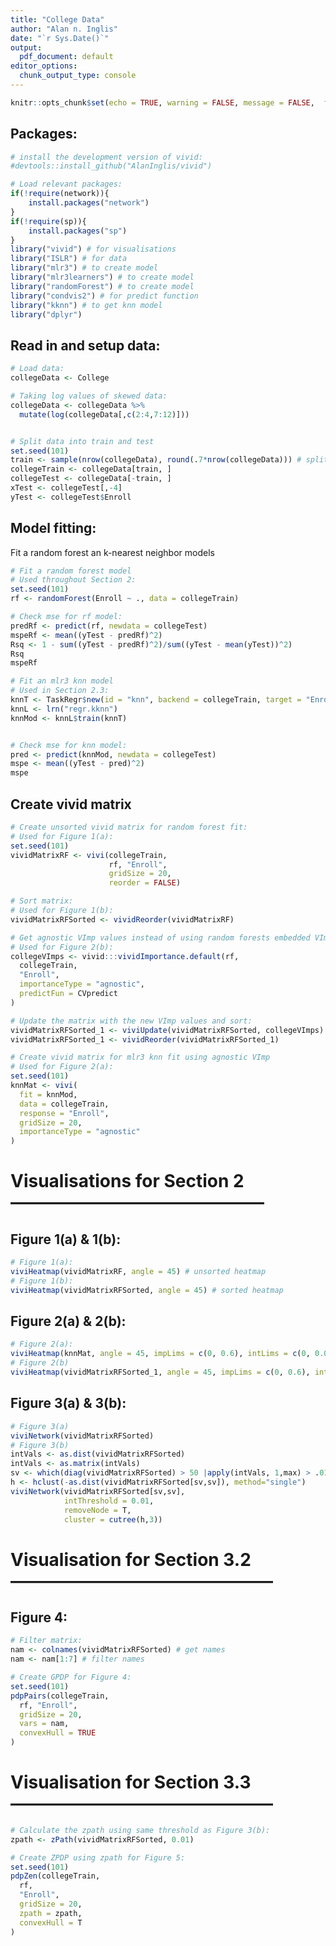```yaml
---
title: "College Data"
author: "Alan n. Inglis"
date: "`r Sys.Date()`"
output:
  pdf_document: default
editor_options:
  chunk_output_type: console
---
```


```r
knitr::opts_chunk$set(echo = TRUE, warning = FALSE, message = FALSE,  fig.width = 7, fig.height = 7, fig.align = "center", fig.path = "collegeFigs/", fig.show='hold')
```


## Packages:

```r
# install the development version of vivid:
#devtools::install_github("AlanInglis/vivid")

# Load relevant packages:
if(!require(network)){
    install.packages("network")
}
if(!require(sp)){
    install.packages("sp")
}
library("vivid") # for visualisations
library("ISLR") # for data
library("mlr3") # to create model
library("mlr3learners") # to create model
library("randomForest") # to create model
library("condvis2") # for predict function
library("kknn") # to get knn model
library("dplyr")
```

## Read in and setup data:

```r
# Load data:
collegeData <- College

# Taking log values of skewed data:
collegeData <- collegeData %>%
  mutate(log(collegeData[,c(2:4,7:12)]))


# Split data into train and test
set.seed(101)
train <- sample(nrow(collegeData), round(.7*nrow(collegeData))) # split 70-30
collegeTrain <- collegeData[train, ]
collegeTest <- collegeData[-train, ]
xTest <- collegeTest[,-4]
yTest <- collegeTest$Enroll
```

## Model fitting:

Fit a random forest an k-nearest neighbor models
```r
# Fit a random forest model
# Used throughout Section 2:
set.seed(101)
rf <- randomForest(Enroll ~ ., data = collegeTrain)

# Check mse for rf model:
predRf <- predict(rf, newdata = collegeTest)
mspeRf <- mean((yTest - predRf)^2)
Rsq <- 1 - sum((yTest - predRf)^2)/sum((yTest - mean(yTest))^2)
Rsq
mspeRf

# Fit an mlr3 knn model
# Used in Section 2.3:
knnT <- TaskRegr$new(id = "knn", backend = collegeTrain, target = "Enroll")
knnL <- lrn("regr.kknn")
knnMod <- knnL$train(knnT)


# Check mse for knn model:
pred <- predict(knnMod, newdata = collegeTest)
mspe <- mean((yTest - pred)^2)
mspe
```


## Create vivid matrix 

```r
# Create unsorted vivid matrix for random forest fit:
# Used for Figure 1(a):
set.seed(101)
vividMatrixRF <- vivi(collegeTrain, 
                      rf, "Enroll",
                      gridSize = 20, 
                      reorder = FALSE)

# Sort matrix:
# Used for Figure 1(b):
vividMatrixRFSorted <- vividReorder(vividMatrixRF)

# Get agnostic VImp values instead of using random forests embedded VImps
# Used for Figure 2(b):
collegeVImps <- vivid:::vividImportance.default(rf,
  collegeTrain,
  "Enroll",
  importanceType = "agnostic",
  predictFun = CVpredict
)

# Update the matrix with the new VImp values and sort:
vividMatrixRFSorted_1 <- viviUpdate(vividMatrixRFSorted, collegeVImps)
vividMatrixRFSorted_1 <- vividReorder(vividMatrixRFSorted_1)

# Create vivid matrix for mlr3 knn fit using agnostic VImp
# Used for Figure 2(a):
set.seed(101)
knnMat <- vivi(
  fit = knnMod,
  data = collegeTrain,
  response = "Enroll",
  gridSize = 20,
  importanceType = "agnostic"
)
```



# Visualisations for Section 2 --------------------------------------------

## Figure 1(a) & 1(b):
```r
# Figure 1(a):
viviHeatmap(vividMatrixRF, angle = 45) # unsorted heatmap
# Figure 1(b):
viviHeatmap(vividMatrixRFSorted, angle = 45) # sorted heatmap
```

## Figure 2(a) & 2(b):
```r
# Figure 2(a):
viviHeatmap(knnMat, angle = 45, impLims = c(0, 0.6), intLims = c(0, 0.08)) # setting same VImp limits as Figure 2(b)
# Figure 2(b)
viviHeatmap(vividMatrixRFSorted_1, angle = 45, impLims = c(0, 0.6), intLims = c(0, 0.08)) # agnostic VImp measures
```

## Figure 3(a) & 3(b):
```r
# Figure 3(a)
viviNetwork(vividMatrixRFSorted)
# Figure 3(b)
intVals <- as.dist(vividMatrixRFSorted)
intVals <- as.matrix(intVals)
sv <- which(diag(vividMatrixRFSorted) > 50 |apply(intVals, 1,max) > .01)
h <- hclust(-as.dist(vividMatrixRFSorted[sv,sv]), method="single")
viviNetwork(vividMatrixRFSorted[sv,sv], 
            intThreshold = 0.01, 
            removeNode = T, 
            cluster = cutree(h,3))
```

# Visualisation for Section 3.2 ---------------------------------------------

## Figure 4:
```r
# Filter matrix:
nam <- colnames(vividMatrixRFSorted) # get names
nam <- nam[1:7] # filter names

# Create GPDP for Figure 4:
set.seed(101)
pdpPairs(collegeTrain,
  rf, "Enroll",
  gridSize = 20,
  vars = nam,
  convexHull = TRUE
)
```

# Visualisation for Section 3.3 ---------------------------------------------

```r
# Calculate the zpath using same threshold as Figure 3(b):
zpath <- zPath(vividMatrixRFSorted, 0.01)

# Create ZPDP using zpath for Figure 5:
set.seed(101)
pdpZen(collegeTrain,
  rf,
  "Enroll",
  gridSize = 20,
  zpath = zpath,
  convexHull = T
)
```
